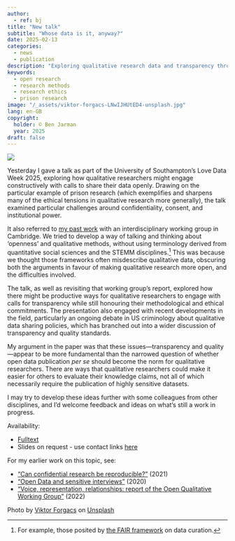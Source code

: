 ```yaml
---
author:
  - ref: bj
title: "New talk"
subtitle: "Whose data is it, anyway?"
date: 2025-02-13
categories:
  - news
  - publication
description: "Exploring qualitative research data and transparency through the lens of prison research"
keywords:
  - open research
  - research methods
  - research ethics
  - prison research
image: "/_assets/viktor-forgacs-LNwIJHUtED4-unsplash.jpg"
lang: en-GB
copyright:
  holder: © Ben Jarman
  year: 2025
draft: false
---
```


![]({{< meta image >}})

Yesterday I gave a talk as part of the University of Southampton's Love Data Week 2025, exploring how qualitative researchers might engage constructively with calls to share their data openly. Drawing on the particular example of prison research (which exemplifies and sharpens many of the ethical tensions in qualitative research more generally), the talk examined particular challenges around confidentiality, consent, and institutional power.

It also referred to [my past work](/publications/westburyVoiceRepresentationRelationships2022.qmd) with an interdisciplinary working group in Cambridge. We tried to develop a way of talking and thinking about 'openness' and qualitative methods, without using terminology derived from quantitative social sciences and the STEMM disciplines.^[For example, those posited by [the FAIR framework](https://doi.org/10.1038/sdata.2016.18) on data curation.] This was because we thought those frameworks often misdescribe qualitative data, obscuring both the arguments in favour of making qualitative research more open, and the difficulties involved.

The talk, as well as revisiting that working group's report, explored how there might be productive ways for qualitative researchers to engage with calls for transparency while still honouring their methodological and ethical commitments. The presentation also engaged with recent developments in the field, particularly an ongoing debate in US criminology about qualitative data sharing policies, which has branched out into a wider discussion of transparency and quality standards.

My argument in the paper was that these issues---transparency and quality---appear to be more fundamental than the narrowed question of whether open data publication *per se* should become the norm for qualitative researchers. There are ways that qualitative researchers could make it easier for others to evaluate their knowledge claims, not all of which necessarily require the publication of highly sensitive datasets.

I may try to develop these ideas further with some colleagues from other disciplines, and I'd welcome feedback and ideas on what's still a work in progress.

Availability:

- [Fulltext](/publications/jarmanWhoseDataAnyway2025.qmd)
- Slides on request - use contact links [here](/index.qmd)

For my earlier work on this topic, see:

- ["Can confidential research be reproducible?"](/publications/jarmanCanConfidentialResearch2021.qmd) (2021)
- ["Open Data and sensitive interviews"](/publications/jarmanOpenDataSensitive2020.qmd) (2020)
- ["Voice, representation, relationships: report of the Open Qualitative Working Group"](/publications/westburyVoiceRepresentationRelationships2022.qmd) (2022)

::: {.callout-note}
Photo by <a href="https://unsplash.com/@sonance?utm_content=creditCopyText&utm_medium=referral&utm_source=unsplash">Viktor Forgacs</a> on <a href="https://unsplash.com/photos/red-and-white-open-neon-signage-LNwIJHUtED4?utm_content=creditCopyText&utm_medium=referral&utm_source=unsplash">Unsplash</a>
:::